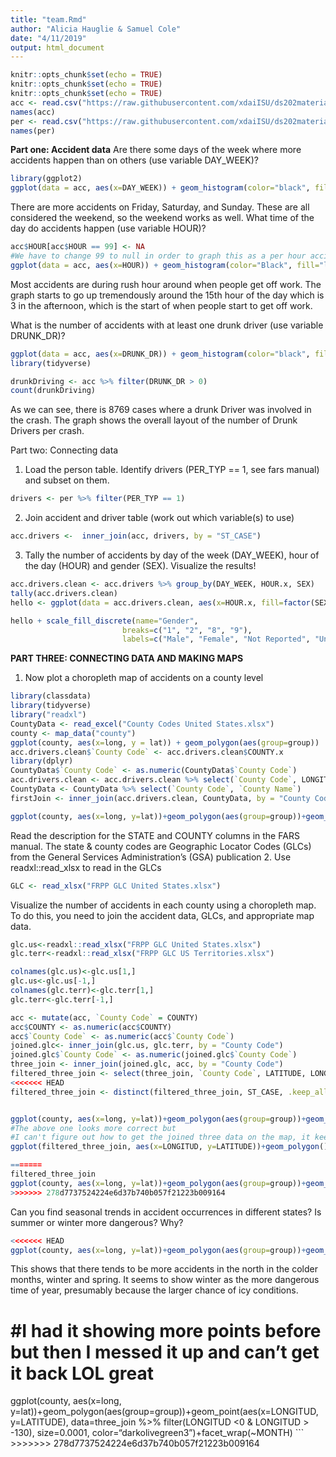 ```yaml
---
title: "team.Rmd"
author: "Alicia Hauglie & Samuel Cole"
date: "4/11/2019"
output: html_document
---
```


```r
knitr::opts_chunk$set(echo = TRUE)
knitr::opts_chunk$set(echo = TRUE)
knitr::opts_chunk$set(echo = TRUE)
acc <- read.csv("https://raw.githubusercontent.com/xdaiISU/ds202materials/master/hwlabs/fars2017/accident.csv", stringsAsFactors = FALSE)
names(acc)
per <- read.csv("https://raw.githubusercontent.com/xdaiISU/ds202materials/master/hwlabs/fars2017/person.csv", stringsAsFactors = FALSE)
names(per)
```

**Part one: Accident data**
Are there some days of the week where more accidents happen than on others (use variable DAY_WEEK)?
```r
library(ggplot2)
ggplot(data = acc, aes(x=DAY_WEEK)) + geom_histogram(color="black", fill="light blue") + ylab("Total Number of Accidents") + xlab("Day of the week") + ggtitle("Total Accidents on each Given Week day") + scale_x_continuous(breaks= c(1, 2, 3, 4, 5, 6, 7), labels = c("Sunday", "Monday", "Tuesday","Wednesday", "Thursday", "Friday", "Saturday"))
```
There are more accidents on Friday, Saturday, and Sunday. These are all considered the weekend, so the weekend works as well. 
What time of the day do accidents happen (use variable HOUR)?
```r
acc$HOUR[acc$HOUR == 99] <- NA
#We have to change 99 to null in order to graph this as a per hour accident graph. 99 is the NULL hour, because the 0 hour is from midnight to 1.
ggplot(data = acc, aes(x=HOUR)) + geom_histogram(color="Black", fill="light green") + ylab("Total Number of Accidents") + xlab("Hour of the Day") + ggtitle("Total Accidents Per Hour on a Given Day") + scale_x_continuous(breaks= c(0, 1, 2, 3, 4, 5, 6, 7, 8, 9, 10, 11, 12, 13, 14, 15, 16, 17, 18, 19, 20, 21, 22, 23))
```
Most accidents are during rush hour around when people get off work. The graph starts to go up tremendously around the 15th hour of the day which is 3 in the afternoon, which is the start of when people start to get off work. 

What is the number of accidents with at least one drunk driver (use variable DRUNK_DR)?
```r
ggplot(data = acc, aes(x=DRUNK_DR)) + geom_histogram(color="black", fill="lightpink3") + ylab("Total Number of Accidents") + xlab("Number of Drunk Drivers involved in the Crash") + ggtitle("Number of Drunk Drivers involved in each Accident") + scale_x_continuous(breaks= c(0, 1, 2, 3)) + stat_bin(aes(y=..count.., label=..count..), geom="text", vjust=-.5) 
library(tidyverse)

drunkDriving <- acc %>% filter(DRUNK_DR > 0)
count(drunkDriving)

```
As we can see, there is 8769 cases where a drunk Driver was involved in the crash. The graph shows the overall layout of the number of Drunk Drivers per crash.

Part two: Connecting data

1. Load the person table. Identify drivers (PER_TYP == 1, see fars manual) and subset on them.
```r
drivers <- per %>% filter(PER_TYP == 1)
```
2. Join accident and driver table (work out which variable(s) to use)
```r
acc.drivers <-  inner_join(acc, drivers, by = "ST_CASE")
```

3. Tally the number of accidents by day of the week (DAY_WEEK), hour of the day (HOUR) and gender (SEX). Visualize the results!
```r
acc.drivers.clean <- acc.drivers %>% group_by(DAY_WEEK, HOUR.x, SEX)
tally(acc.drivers.clean)
hello <- ggplot(data = acc.drivers.clean, aes(x=HOUR.x, fill=factor(SEX))) + geom_histogram() + ylab("Total Number of Accidents") + xlab("Hour of the Day") + ggtitle("Total Accidents on Each Given Day of the Week")+scale_x_continuous(limits=c(0,24), breaks=c(0, 2, 4, 6, 8, 10, 12,14, 16, 20, 24))+facet_wrap(~DAY_WEEK)

hello + scale_fill_discrete(name="Gender",
                         breaks=c("1", "2", "8", "9"),
                         labels=c("Male", "Female", "Not Reported", "Unknown"), h=c(250,360))\
```


**PART THREE: CONNECTING DATA AND MAKING MAPS**

1. Now plot a choropleth map of accidents on a county level
```r
library(classdata)
library(tidyverse)
library("readxl")
CountyData <- read_excel("County Codes United States.xlsx")
county <- map_data("county")
ggplot(county, aes(x=long, y = lat)) + geom_polygon(aes(group=group))
acc.drivers.clean$`County Code` <- acc.drivers.clean$COUNTY.x
library(dplyr)
CountyData$`County Code` <- as.numeric(CountyData$`County Code`)
acc.drivers.clean <- acc.drivers.clean %>% select(`County Code`, LONGITUD, LATITUDE, DAY_WEEK, HOUR.x, SEX)
CountyData <- CountyData %>% select(`County Code`, `County Name`)
firstJoin <- inner_join(acc.drivers.clean, CountyData, by = "County Code")

ggplot(county, aes(x=long, y=lat))+geom_polygon(aes(group=group))+geom_point(aes(x=LONGITUD, y=LATITUDE), data=acc %>% filter(LONGITUD <0 & LONGITUD> -130), size=0.001, color="firebrick2")
```
Read the description for the STATE and COUNTY columns in the FARS manual.
The state & county codes are Geographic Locator Codes (GLCs) from the General Services Administration’s (GSA) publication
2. Use readxl::read_xlsx to read in the GLCs
```r
GLC <- read_xlsx("FRPP GLC United States.xlsx")
```
Visualize the number of accidents in each county using a choropleth map. To do this, you need to join the accident data, GLCs, and appropriate map data.
```r
glc.us<-readxl::read_xlsx("FRPP GLC United States.xlsx")
glc.terr<-readxl::read_xlsx("FRPP GLC US Territories.xlsx")

colnames(glc.us)<-glc.us[1,]
glc.us<-glc.us[-1,]
colnames(glc.terr)<-glc.terr[1,]
glc.terr<-glc.terr[-1,]

acc <- mutate(acc, `County Code` = COUNTY)
acc$COUNTY <- as.numeric(acc$COUNTY)
acc$`County Code` <- as.numeric(acc$`County Code`)
joined.glc<- inner_join(glc.us, glc.terr, by = "County Code")
joined.glc$`County Code` <- as.numeric(joined.glc$`County Code`)
three_join <- inner_join(joined.glc, acc, by = "County Code")
filtered_three_join <- select(three_join, `County Code`, LATITUDE, LONGITUD, COUNTY, DAY, MONTH, YEAR, HOUR, ST_CASE)
<<<<<<< HEAD
filtered_three_join <- distinct(filtered_three_join, ST_CASE, .keep_all = TRUE)


ggplot(county, aes(x=long, y=lat))+geom_polygon(aes(group=group))+geom_point(aes(x=LONGITUD, y=LATITUDE), data=filtered_three_join %>% filter(LONGITUD <0 & LONGITUD> -130), size=0.01, color="cornflowerblue")+ggtitle("Accidents by County")
#The above one looks more correct but
#I can't figure out how to get the joined three data on the map, it keeps showing no data for the west
ggplot(filtered_three_join, aes(x=LONGITUD, y=LATITUDE))+geom_polygon()+geom_point(aes(x=LONGITUD, y=LATITUDE), data=acc %>% filter(LONGITUD <0 & LONGITUD> -130), size=0.01, color="cornflowerblue")+ggtitle("Accidents by County")

=======
filtered_three_join
ggplot(county, aes(x=long, y=lat))+geom_polygon(aes(group=group))+geom_point(aes(x=LONGITUD, y=LATITUDE), data=three_join, size=0.0001, color="cornflowerblue")
>>>>>>> 278d7737524224e6d37b740b057f21223b009164

```
Can you find seasonal trends in accident occurrences in different states? Is summer or winter more dangerous? Why?
```r
<<<<<<< HEAD
ggplot(county, aes(x=long, y=lat))+geom_polygon(aes(group=group))+geom_point(aes(x=LONGITUD, y=LATITUDE), data=filtered_three_join  %>% filter(LONGITUD <0 & LONGITUD > -130), size=0.01, color="darkolivegreen3")+facet_wrap(~MONTH)

```

This shows that there tends to be more accidents in the north in the colder months, winter and spring. It seems to show winter as the more dangerous time of year, presumably because the larger chance of icy conditions. 

#I had it showing more points before but then I messed it up and can't get it back LOL great
=======
ggplot(county, aes(x=long, y=lat))+geom_polygon(aes(group=group))+geom_point(aes(x=LONGITUD, y=LATITUDE), data=three_join  %>% filter(LONGITUD <0 & LONGITUD > -130), size=0.0001, color="darkolivegreen3")+facet_wrap(~MONTH)
```
>>>>>>> 278d7737524224e6d37b740b057f21223b009164
